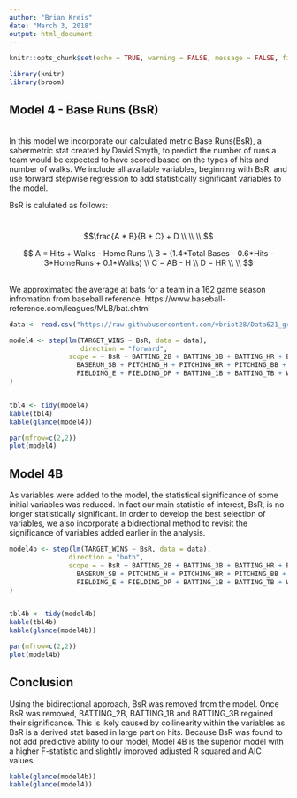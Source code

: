 ```yaml
---
author: "Brian Kreis"
date: "March 3, 2018"
output: html_document
---
```


```r
knitr::opts_chunk$set(echo = TRUE, warning = FALSE, message = FALSE, fig.width=12, fig.height=8)

library(knitr)
library(broom)
```

## Model 4 - Base Runs (BsR)
\
In this model we incorporate our calculated metric Base Runs(BsR), a sabermetric stat created by David Smyth, to predict the number of runs a team would be expected to have scored based on the types of hits and number of walks. We include all available variables, beginning with BsR, and use forward stepwise regression to add statistically significant variables to the model.

BsR is calulated as follows:

\
$$\frac{A * B}{B + C} + D \\ 
\\
\\
$$

$$ A  = Hits + Walks - Home Runs \\
B = (1.4*Total Bases - 0.6*Hits - 3*HomeRuns + 0.1*Walks) \\
C = AB - H \\
D = HR \\
\\
$$

\
We approximated the average at bats for a team in a 162 game season infromation from baseball reference. 
https://www.baseball-reference.com/leagues/MLB/bat.shtml

```r

data <- read.csv("https://raw.githubusercontent.com/vbriot28/Data621_group2/master/data_group2_nbc.csv")

model4 <- step(lm(TARGET_WINS ~ BsR, data = data),
                  direction = "forward", 
               scope = ~ BsR + BATTING_2B + BATTING_3B + BATTING_HR + BATTING_BB + BATTING_SO + 
                 BASERUN_SB + PITCHING_H + PITCHING_HR + PITCHING_BB + PITCHING_SO + 
                 FIELDING_E + FIELDING_DP + BATTING_1B + BATTING_TB + WHGP + PITCHING_SO_BB + BATTING_BB_SO 
)


tbl4 <- tidy(model4)
kable(tbl4)
kable(glance(model4))

par(mfrow=c(2,2)) 
plot(model4)


```

## Model 4B

As variables were added to the model, the statistical significance of some initial variables was reduced. In fact our main statistic of interest, BsR, is no longer statistically significant. In order to develop the best selection of variables, we also incorporate a bidrectional method to revisit the significance of variables added earlier in the analysis.


```r

model4b <- step(lm(TARGET_WINS ~ BsR, data = data),
               direction = "both", 
               scope = ~ BsR + BATTING_2B + BATTING_3B + BATTING_HR + BATTING_BB + BATTING_SO + 
                 BASERUN_SB + PITCHING_H + PITCHING_HR + PITCHING_BB + PITCHING_SO + 
                 FIELDING_E + FIELDING_DP + BATTING_1B + BATTING_TB + WHGP + PITCHING_SO_BB + BATTING_BB_SO 
)


tbl4b <- tidy(model4b)
kable(tbl4b)
kable(glance(model4b))

par(mfrow=c(2,2)) 
plot(model4b)


```



## Conclusion

Using the bidirectional approach, BsR was removed from the model. Once BsR was removed, BATTING_2B, BATTING_1B and BATTING_3B regained their significance. This is ikely caused by collinearity within the variables as BsR is a derived stat based in large part on hits. Because BsR was found to not add predictive ability to our model, Model 4B is the superior model with a higher F-statistic and slightly improved adjusted R squared and AIC values.

```r
kable(glance(model4b))
kable(glance(model4))
```







